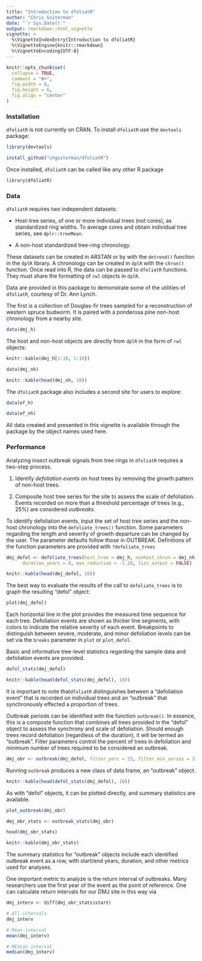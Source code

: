 ```yaml
---
title: "Introduction to dfoliatR"
author: "Chris Guiterman"
date: "`r Sys.Date()`"
output: rmarkdown::html_vignette
vignette: >
  %\VignetteIndexEntry{Introduction to dfoliatR}
  %\VignetteEngine{knitr::rmarkdown}
  %\VignetteEncoding{UTF-8}
---
```


```r
knitr::opts_chunk$set(
  collapse = TRUE,
  comment = "#>",
  fig.width = 8,
  fig.height = 6,
  fig.align = "center"
)

```

### Installation

`dfoliatR` is not currently on CRAN. To install `dfoliatR` use the `devtools` package:

```R
library(devtools)

install_github("chguiterman/dfoliatR")
```
Once installed, `dfoliatR` can be called like any other R package

```r
library(dfoliatR)
```

### Data

`dfoliatR` requires two independent datasets: 

* Host-tree series, of one or more individual trees (not cores), as standardized ring widths. To average cores and obtain individual tree series, see `dplr::treeMean`. 

* A non-host standardized tree-ring chronology.

These datasets can be created in ARSTAN or by with the `detrend()` function in the `dplR` library. A chronology can be created in `dplR` with the `chron()` function. Once read into R, the data can be passed to `dfoliatR` functions. They must share the formatting of `rwl` objects in `dplR`.

Data are provided in this package to demonstrate some of the utilities of `dfoliatR`, courtesy of Dr. Ann Lynch. 

The first is a collection of Douglas-fir trees sampled for a reconstruction of western spruce budworm. It is paired with a ponderosa pine non-host chronology from a nearby site.

```R
data(dmj_h)

```

The host and non-host objects are directly from `dplR` in the form of `rwl` objects:

```r
knitr::kable(dmj_h[1:10, 1:10])
```


```R
data(dmj_nh)
```
```r
knitr::kable(head(dmj_nh, 10))
```


The `dfoliatR` package also includes a second site for users to explore: 

```R
data(ef_h)

data(ef_nh)
```

All data created and presented in this vignette is available through the package by the object names used here.

### Performance

Analyzing insect outbreak signals from tree rings in `dfoliatR` requires a two-step process.

1. Identify *defoliation events* on host trees by removing the growth pattern of non-host trees. 

2. Composite host tree series for the site to assess the scale of defoliation. Events recorded on more than a threshold percentage of trees (e.g., 25%) are considered *outbreaks*.

To identify defoliation events, input the set of host tree series and the non-host chronology into the `defoliate_trees()` function. Some parameters regarding the length and severity of growth departure can be changed by the user. The parameter defaults follow those in OUTBREAK. Definitions of the function parameters are provided with `?defoliate_trees`

```r
dmj_defol <- defoliate_trees(host_tree = dmj_h, nonhost_chron = dmj_nh, 
      duration_years = 8, max_reduction = -1.28, list_output = FALSE)
```
```r
knitr::kable(head(dmj_defol, 10))
```

The best way to evaluate the results of the call to `defoliate_trees` is to graph the resulting "defol" object:

```r
plot(dmj_defol)
```

Each horizontal line in the plot provides the measured time sequence for each tree. Defoliation events are shown as thicker line segments, with colors to indicate the relative severity of each event. Breakpoints to distinguish between severe, moderate, and minor defoliation levels can be set via the `breaks` parameter in `plot` or `plot_defol`. 

Basic and informative tree-level statistics regarding the sample data and defoliation events are provided.

```r
defol_stats(dmj_defol)

```

```r
knitr::kable(head(defol_stats(dmj_defol), 10))
```

It is important to note that`dfoliatR` distinguishes between a "defoliation event" that is recorded on individual trees and an "outbreak" that synchronously effected a proportion of trees. 

Outbreak periods can be identified with the function `outbreak()`. In essence, this is a composte function that combines all trees provided in the "defol" object to assess the synchrony and scale of defoliation. Should enough trees record defoliation (regardless of the duration), it will be termed an "outbreak". Filter parameters control the percent of trees in defoliation and minimum number of trees required to be considered an outbreak. 

```r
dmj_obr <- outbreak(dmj_defol, filter_perc = 25, filter_min_series = 3)
```

Running `outbreak` produces a new class of data frame, an "outbreak" object. 

```r
knitr::kable(head(defol_stats(dmj_defol), 10))
```

As with "defol" objects, it can be plotted directly, and summary statistics are available.

```r
plot_outbreak(dmj_obr)
```

```r
dmj_obr_stats <- outbreak_stats(dmj_obr)
```
```r
head(dmj_obr_stats)
```
```r
knitr::kable(dmj_obr_stats)
```


The summary statistics for "outbreak" objects include each identified outbreak event as a row, with start/end years, duration, and other metrics used for analyses.

One important metric to analyze is the return interval of outbreaks. Many researchers use the first year of the event as the point of reference. One can calculate return intervals for our DMJ site in this way via

```r

dmj_interv <- diff(dmj_obr_stats$start)

# All intervals
dmj_interv

# Mean interval
mean(dmj_interv)

# MEdian interval
median(dmj_interv)

```



